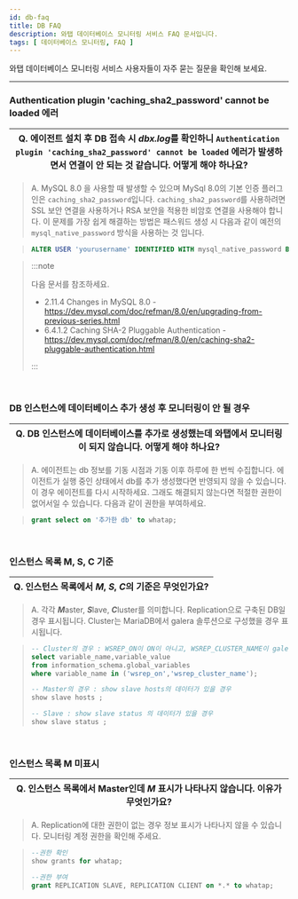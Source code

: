 ```yaml
---
id: db-faq
title: DB FAQ
description: 와탭 데이터베이스 모니터링 서비스 FAQ 문서입니다.
tags: [ 데이터베이스 모니터링, FAQ ]
---
```


와탭 데이터베이스 모니터링 서비스 사용자들이 자주 묻는 질문을 확인해 보세요. 

---

<div class ='faq'>

### Authentication plugin 'caching_sha2_password' cannot be loaded 에러

|Q. 에이전트 설치 후 DB 접속 시 *dbx.log*를 확인하니 `Authentication plugin 'caching_sha2_password' cannot be loaded` 에러가 발생하면서 연결이 안 되는 것 같습니다. 어떻게 해야 하나요?|
|---|

> A. MySQL 8.0 을 사용할 때 발생할 수 있으며 MySql 8.0의 기본 인증 플러그인은 `caching_sha2_password`입니다.  `caching_sha2_password`를 사용하려면 SSL 보안 연결을 사용하거나 RSA 보안을 적용한 비암호 연결을 사용해야 합니다. 이 문제를 가장 쉽게 해결하는 방법은 패스워드 생성 시 다음과 같이 예전의 `mysql_native_password` 방식을 사용하는 것 입니다.

>```sql
>ALTER USER 'yourusername' IDENTIFIED WITH mysql_native_password BY 'youpassword';
>```

>:::note
>
>다음 문서를 참조하세요.
>* 2.11.4 Changes in MySQL 8.0 - https://dev.mysql.com/doc/refman/8.0/en/upgrading-from-previous-series.html
>* 6.4.1.2 Caching SHA-2 Pluggable Authentication - https://dev.mysql.com/doc/refman/8.0/en/caching-sha2-pluggable-authentication.html
>
>:::

<br/>

### DB 인스턴스에 데이터베이스 추가 생성 후 모니터링이 안 될 경우

|Q. DB 인스턴스에 데이터베이스를 추가로 생성했는데 와탭에서 모니터링이 되지 않습니다. 어떻게 해야 하나요?|
|---|

>A. 에이전트는 db 정보를 기동 시점과 기동 이후 하루에 한 번씩 수집합니다. 에이전트가 실행 중인 상태에서 db를 추가 생성했다면 반영되지 않을 수 있습니다. 이 경우 에이전트를 다시 시작하세요. 그래도 해결되지 않는다면 적절한 권한이 없어서일 수 있습니다. 다음과 같이 권한을 부여하세요.

>```sql
>grant select on '추가한 db' to whatap;
>```

<br/>

### 인스턴스 목록 M, S, C 기준

|Q. 인스턴스 목록에서 ***M***, ***S***, ***C***의 기준은 무엇인가요?|
|---|

>A. 각각 ***M***aster, ***S***lave, ***C***luster를 의미합니다. Replication으로 구축된 DB일 경우 표시됩니다. Cluster는 MariaDB에서 galera 솔루션으로 구성했을 경우 표시됩니다. 

>```sql
>-- Cluster의 경우 : WSREP_ON이 ON이 아니고, WSREP_CLUSTER_NAME이 galera일 경우
>select variable_name,variable_value 
>from information_schema.global_variables 
>where variable_name in ('wsrep_on','wsrep_cluster_name');
>
>-- Master의 경우 : show slave hosts의 데이터가 있을 경우
>show slave hosts ;
>
>-- Slave : show slave status 의 데이터가 있을 경우
>show slave status ;
>```

<br/>

### 인스턴스 목록 M 미표시

|Q. 인스턴스 목록에서 Master인데 ***M*** 표시가 나타나지 않습니다. 이유가 무엇인가요?|
|---|

>A. Replication에 대한 권한이 없는 경우 정보 표시가 나타나지 않을 수 있습니다. 모니터링 계정 권한을 확인해 주세요. 

>```sql
>--권한 확인
>show grants for whatap;
>
>--권한 부여
>grant REPLICATION SLAVE, REPLICATION CLIENT on *.* to whatap;
>```


</div>